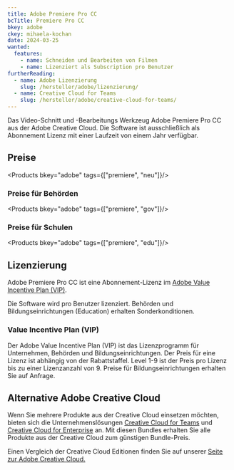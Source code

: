 ```yaml
---
title: Adobe Premiere Pro CC
bcTitle: Premiere Pro CC
bkey: adobe
ckey: mihaela-kochan
date: 2024-03-25
wanted:
  features:
    - name: Schneiden und Bearbeiten von Filmen
    - name: Lizenziert als Subscription pro Benutzer
furtherReading:
  - name: Adobe Lizenzierung
    slug: /hersteller/adobe/lizenzierung/
  - name: Creative Cloud for Teams
    slug: /hersteller/adobe/creative-cloud-for-teams/
---
```




<Intro>

Das Video-Schnitt und -Bearbeitungs Werkzeug Adobe Premiere Pro CC aus der Adobe Creative Cloud.
Die Software ist ausschließlich als Abonnement Lizenz mit einer Laufzeit von einem Jahr verfügbar.


</Intro>

<TOC />


## Preise

<Products bkey="adobe" tags={["premiere", "neu"]}/>


### Preise für Behörden

<Products bkey="adobe" tags={["premiere", "gov"]}/>


### Preise für Schulen

<Products bkey="adobe" tags={["premiere", "edu"]}/>


## Lizenzierung

Adobe Premiere Pro CC ist eine Abonnement-Lizenz im [Adobe Value Incentive Plan (VIP)](/hersteller/adobe/lizenzierung/#adobe-value-incentive-plan-vip).

Die Software wird pro Benutzer lizenziert. Behörden und Bildungseinrichtungen (Education) erhalten Sonderkonditionen.

### Value Incentive Plan (VIP)

 Der Adobe Value Incentive Plan (VIP) ist das Lizenzprogramm für Unternehmen, Behörden und Bildungseinrichtungen. Der Preis für eine Lizenz ist abhängig von der Rabattstaffel. Level 1-9 ist der Preis pro Lizenz bis zu einer Lizenzanzahl von 9. Preise für Bildungseinrichtungen erhalten Sie auf Anfrage.


## Alternative Adobe Creative Cloud

Wenn Sie mehrere Produkte aus der Creative Cloud einsetzen möchten, bieten sich die Unternehmenslösungen [Creative Cloud for Teams](/hersteller/adobe/creative-cloud-for-teams/) und [Creative Cloud for Enterprise](/hersteller/adobe/creative-cloud-for-enterprise/) an.
Mit diesen Bundles erhalten Sie alle Produkte aus der Creative Cloud zum günstigen Bundle-Preis.

Einen Vergleich der Creative Cloud Editionen finden Sie auf unserer [Seite zur Adobe Creative Cloud.](/hersteller/adobe/creative-cloud-for-teams/)
